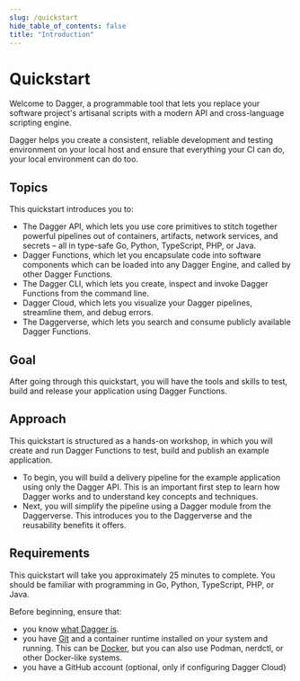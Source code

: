 ```yaml
---
slug: /quickstart
hide_table_of_contents: false
title: "Introduction"
---
```


# Quickstart

Welcome to Dagger, a programmable tool that lets you replace your software project's artisanal scripts with a modern API and cross-language scripting engine.

Dagger helps you create a consistent, reliable development and testing environment on your local host and ensure that everything your CI can do, your local environment can do too.

## Topics

This quickstart introduces you to:

- The Dagger API, which lets you use core primitives to stitch together powerful pipelines out of containers, artifacts, network services, and secrets – all in type-safe Go, Python, TypeScript, PHP, or Java.
- Dagger Functions, which let you encapsulate code into software components which can be loaded into any Dagger Engine, and called by other Dagger Functions.
- The Dagger CLI, which lets you create, inspect and invoke Dagger Functions from the command line.
- Dagger Cloud, which lets you visualize your Dagger pipelines, streamline them, and debug errors.
- The Daggerverse, which lets you search and consume publicly available Dagger Functions.

## Goal

After going through this quickstart, you will have the tools and skills to test, build and release your application using Dagger Functions.

## Approach

This quickstart is structured as a hands-on workshop, in which you will create and run Dagger Functions to test, build and publish an example application.

- To begin, you will build a delivery pipeline for the example application using only the Dagger API. This is an important first step to learn how Dagger works and to understand key concepts and techniques.
- Next, you will simplify the pipeline using a Dagger module from the Daggerverse. This introduces you to the Daggerverse and the reusability benefits it offers.

## Requirements

This quickstart will take you approximately 25 minutes to complete. You should be familiar with programming in Go, Python,  TypeScript, PHP, or Java.

Before beginning, ensure that:
- you know [what Dagger is](../index.mdx).
- you have [Git](https://git-scm.com/downloads) and a container runtime installed on your system and running. This can be [Docker](https://docs.docker.com/engine/install/), but you can also use Podman, nerdctl, or other Docker-like systems.
- you have a GitHub account (optional, only if configuring Dagger Cloud)
